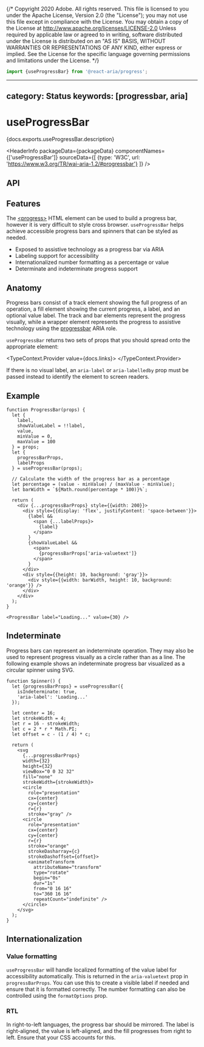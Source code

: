 {/* Copyright 2020 Adobe. All rights reserved.
This file is licensed to you under the Apache License, Version 2.0 (the "License");
you may not use this file except in compliance with the License. You may obtain a copy
of the License at http://www.apache.org/licenses/LICENSE-2.0
Unless required by applicable law or agreed to in writing, software distributed under
the License is distributed on an "AS IS" BASIS, WITHOUT WARRANTIES OR REPRESENTATIONS
OF ANY KIND, either express or implied. See the License for the specific language
governing permissions and limitations under the License. */}



```jsx import
import {useProgressBar} from '@react-aria/progress';
```

---
category: Status
keywords: [progressbar, aria]
---

# useProgressBar

<p>{docs.exports.useProgressBar.description}</p>

<HeaderInfo
  packageData={packageData}
  componentNames={['useProgressBar']}
  sourceData={[
    {type: 'W3C', url: 'https://www.w3.org/TR/wai-aria-1.2/#progressbar'}
  ]} />

## API

<FunctionAPI function={docs.exports.useProgressBar} links={docs.links} />

## Features

The [&lt;progress&gt;](https://developer.mozilla.org/en-US/docs/Web/HTML/Element/progress)
HTML element can be used to build a progress bar, however it is
very difficult to style cross browser. `useProgressBar` helps achieve accessible
progress bars and spinners that can be styled as needed.

* Exposed to assistive technology as a progress bar via ARIA
* Labeling support for accessibility
* Internationalized number formatting as a percentage or value
* Determinate and indeterminate progress support

## Anatomy

<Anatomy />

Progress bars consist of a track element showing the full progress of an operation,
a fill element showing the current progress, a label, and an optional value label. The track and bar elements
represent the progress visually, while a wrapper element represents the progress to
assistive technology using the [progressbar](https://www.w3.org/TR/wai-aria-1.2/#progressbar)
ARIA role.

`useProgressBar` returns two sets of props that you should spread onto the appropriate element:

<TypeContext.Provider value={docs.links}>
  <InterfaceType properties={docs.links[docs.exports.useProgressBar.return.id].properties} />
</TypeContext.Provider>

If there is no visual label, an `aria-label` or `aria-labelledby` prop must be passed instead
to identify the element to screen readers.

## Example

```tsx example
function ProgressBar(props) {
  let {
    label,
    showValueLabel = !!label,
    value,
    minValue = 0,
    maxValue = 100
  } = props;
  let {
    progressBarProps,
    labelProps
  } = useProgressBar(props);

  // Calculate the width of the progress bar as a percentage
  let percentage = (value - minValue) / (maxValue - minValue);
  let barWidth = `${Math.round(percentage * 100)}%`;

  return (
    <div {...progressBarProps} style={{width: 200}}>
      <div style={{display: 'flex', justifyContent: 'space-between'}}>
        {label &&
          <span {...labelProps}>
            {label}
          </span>
        }
        {showValueLabel &&
          <span>
            {progressBarProps['aria-valuetext']}
          </span>
        }
      </div>
      <div style={{height: 10, background: 'gray'}}>
        <div style={{width: barWidth, height: 10, background: 'orange'}} />
      </div>
    </div>
  );
}

<ProgressBar label="Loading..." value={30} />
```

## Indeterminate

Progress bars can represent an indeterminate operation. They may also be used to represent
progress visually as a circle rather than as a line. The following example shows an indeterminate
progress bar visualized as a circular spinner using SVG.

```tsx example
function Spinner() {
  let {progressBarProps} = useProgressBar({
    isIndeterminate: true,
    'aria-label': 'Loading...'
  });

  let center = 16;
  let strokeWidth = 4;
  let r = 16 - strokeWidth;
  let c = 2 * r * Math.PI;
  let offset = c - (1 / 4) * c;

  return (
    <svg
      {...progressBarProps}
      width={32}
      height={32}
      viewBox="0 0 32 32"
      fill="none"
      strokeWidth={strokeWidth}>
      <circle
        role="presentation"
        cx={center}
        cy={center}
        r={r}
        stroke="gray" />
      <circle
        role="presentation"
        cx={center}
        cy={center}
        r={r}
        stroke="orange"
        strokeDasharray={c}
        strokeDashoffset={offset}>
        <animateTransform
          attributeName="transform"
          type="rotate"
          begin="0s"
          dur="1s"
          from="0 16 16"
          to="360 16 16"
          repeatCount="indefinite" />
      </circle>
    </svg>
  );
}
```

## Internationalization

### Value formatting

`useProgressBar` will handle localized formatting of the value label for accessibility
automatically. This is returned in the `aria-valuetext` prop in `progressBarProps`. You
can use this to create a visible label if needed and ensure that it is formatted correctly.
The number formatting can also be controlled using the `formatOptions` prop.

### RTL

In right-to-left languages, the progress bar should be mirrored. The label is right-aligned,
the value is left-aligned, and the fill progresses from right to left. Ensure that your CSS
accounts for this.
